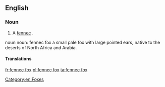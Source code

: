==English==

===Noun===
{{en-noun|head=[[fennec]] [[fox]]|es}}

# A [[fennec]] {{gloss|fox}}.

noun
noun: fennec fox
a small pale fox with large pointed ears, native to the deserts of North Africa and Arabia.

====Translations====
{{trans-see|fox|fennec}}

[[Category:en:Foxes]]

[[fr:fennec fox]]
[[pl:fennec fox]]
[[ta:fennec fox]]